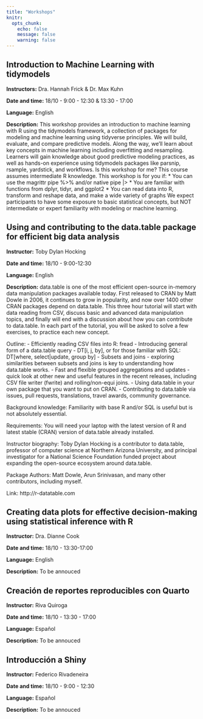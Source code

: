 ```yaml
---
title: "Workshops"
knitr:
  opts_chunk:
    echo: false
    message: false
    warning: false
---
```



## Introduction to Machine Learning with tidymodels

**Instructors:** Dra. Hannah Frick & Dr. Max Kuhn

**Date and time:** 18/10 - 9:00 - 12:30 & 13:30 - 17:00

**Language:** English

**Description:** This workshop provides an introduction to machine learning with R using the tidymodels framework, a collection of packages for modeling and machine learning using tidyverse principles. We will build, evaluate, and compare predictive models. Along the way, we’ll learn about key concepts in machine learning including overfitting and resampling. Learners will gain knowledge about good predictive modeling practices, as well as hands-on experience using tidymodels packages like parsnip, rsample, yardstick, and workflows.
Is this workshop for me?
This course assumes intermediate R knowledge. This workshop is for you if:
* You can use the magrittr pipe %>% and/or native pipe |>
* You are familiar with functions from dplyr, tidyr, and ggplot2
* You can read data into R, transform and reshape data, and make a wide variety of graphs
We expect participants to have some exposure to basic statistical concepts, but NOT intermediate or expert familiarity with modeling or machine learning.

## Using and contributing to the data.table package for efficient big data analysis

**Instructor:** Toby Dylan Hocking

**Date and time:** 18/10 - 9:00-12:30

**Language:** English

**Description:** data.table is one of the most efficient open-source in-memory data manipulation packages available today. First released to CRAN by Matt Dowle in 2006, it continues to grow in popularity, and now over 1400 other CRAN packages depend on data.table. This three hour tutorial will start with data reading from CSV, discuss basic and advanced data manipulation topics, and finally will end with a discussion about how you can contribute to data.table. In each part of the tutorial, you will be asked to solve a few exercises, to practice each new concept.

Outline:
- Efficiently reading CSV files into R: fread
- Introducing general form of a data.table query - DT[i, j, by], or
for those familiar with SQL: DT[where, select|update, group by]
- Subsets and joins - exploring similarities between subsets and joins
is key to understanding how data.table works.
- Fast and flexible grouped aggregations and updates
- quick look at other new and useful features in the recent releases,
including CSV file writer (fwrite) and rolling/non-equi joins.
- Using data.table in your own package that you want to put on CRAN.
- Contributing to data.table via issues, pull requests, translations,
travel awards, community governance.

Background knowledge: Familiarity with base R and/or SQL is useful but
is not absolutely essential.

Requirements: You will need your laptop with the latest version of R
and latest stable (CRAN) version of data.table already installed.

Instructor biography: Toby Dylan Hocking is a contributor to data.table, professor of computer science at Northern Arizona University, and principal investigator for a National Science Foundation funded project about expanding the open-source ecosystem
around data.table.

Package Authors: Matt Dowle, Arun Srinivasan, and many other
contributors, including myself.

Link: http://r-datatable.com


## Creating data plots for effective decision-making using statistical inference with R

**Instructor:** Dra. Dianne Cook

**Date and time:** 18/10 - 13:30-17:00

**Language:** English

**Description:** To be annouced

## Creación de reportes reproducibles con Quarto

**Instructor:** Riva Quiroga

**Date and time:** 18/10 - 13:30 - 17:00

**Language:** Español

**Description:** To be annouced


## Introducción a Shiny


**Instructor:** Federico Rivadeneira

**Date and time:** 18/10 - 9:00 - 12:30

**Language:** Español

**Description:** To be annouced

